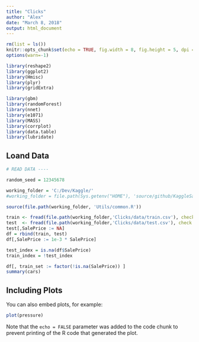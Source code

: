 ---
title: "Clicks"
author: "Alex"
date: "March 8, 2018"
output: html_document
---

```{r setup, include=FALSE}
rm(list = ls())
knitr::opts_chunk$set(echo = TRUE, fig.width = 8, fig.height = 5, dpi = 240)
options(warn=-1)

library(reshape2)
library(ggplot2)
library(Hmisc)
library(plyr)
library(gridExtra)

library(gbm)
library(randomForest)
library(nnet)
library(e1071)
library(MASS)
library(corrplot)
library(data.table)
library(lubridate)

```

## Loand Data

```{r data_load}

# READ DATA ---- 

random_seed = 12345678

working_folder = 'C:/Dev/Kaggle/'
#working_folder = file.path(Sys.getenv("HOME"), 'source/github/KaggleSandbox/')

source(file.path(working_folder, 'Utils/common.R'))

train <- fread(file.path(working_folder,'Clicks/data/train.csv'), check.names = TRUE)
test  <- fread(file.path(working_folder,'Clicks/data/test.csv'), check.names = TRUE) # 1459   80
test[,SalePrice := NA]
df = rbind(train, test)
df[,SalePrice := 1e-3 * SalePrice]

test_index = is.na(df$SalePrice)
train_index = !test_index

df[, train_set := factor(!is.na(SalePrice)) ]
summary(cars)
```

## Including Plots

You can also embed plots, for example:

```{r pressure, echo=FALSE}
plot(pressure)
```

Note that the `echo = FALSE` parameter was added to the code chunk to prevent printing of the R code that generated the plot.
